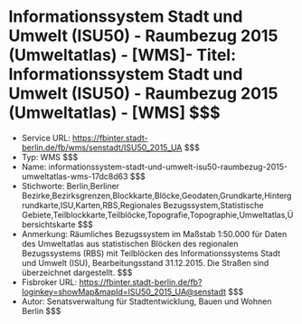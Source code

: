 # Informationssystem Stadt und Umwelt (ISU50) - Raumbezug 2015 (Umweltatlas) - [WMS]- Titel: Informationssystem Stadt und Umwelt (ISU50) - Raumbezug 2015 (Umweltatlas) - [WMS] $$$
- Service URL: https://fbinter.stadt-berlin.de/fb/wms/senstadt/ISU50_2015_UA $$$
- Typ: WMS $$$
- Name: informationssystem-stadt-und-umwelt-isu50-raumbezug-2015-umweltatlas-wms-17dc8d63 $$$
- Stichworte: Berlin,Berliner  Bezirke,Bezirksgrenzen,Blockkarte,Blöcke,Geodaten,Grundkarte,Hintergrundkarte,ISU,Karten,RBS,Regionales Bezugssystem,Statistische Gebiete,Teilblockkarte,Teilblöcke,Topografie,Topographie,Umweltatlas,Übersichtskarte $$$
- Anmerkung: Räumliches Bezugssystem im Maßstab 1:50.000 für Daten des Umweltatlas aus statistischen Blöcken des regionalen Bezugssystems (RBS) mit Teilblöcken des Informationssystems Stadt und Umwelt (ISU), Bearbeitungsstand 31.12.2015. Die Straßen sind überzeichnet dargestellt. $$$
- Fisbroker URL: https://fbinter.stadt-berlin.de/fb?loginkey=showMap&mapId=ISU50_2015_UA@senstadt $$$
- Autor: Senatsverwaltung für Stadtentwicklung, Bauen und Wohnen Berlin $$$
